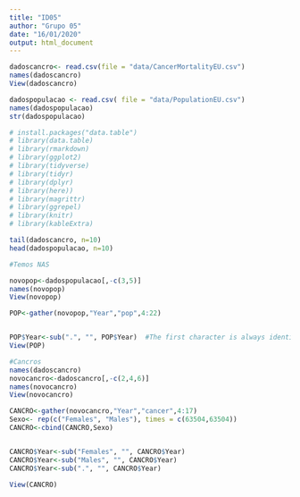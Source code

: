 ```yaml
---
title: "ID05"
author: "Grupo 05"
date: "16/01/2020"
output: html_document
---
```


```r
dadoscancro<- read.csv(file = "data/CancerMortalityEU.csv")
names(dadoscancro)
View(dadoscancro)

```



```r
dadospopulacao <- read.csv( file = "data/PopulationEU.csv")
names(dadospopulacao)
str(dadospopulacao)

```

```r
# install.packages("data.table")
# library(data.table)
# library(rmarkdown)
# library(ggplot2)
# library(tidyverse)
# library(tidyr)
# library(dplyr)
# library(here))
# library(magrittr)
# library(ggrepel)
# library(knitr)
# library(kableExtra)

tail(dadoscancro, n=10)
head(dadospopulacao, n=10)

#Temos NAS

novopop<-dadospopulacao[,-c(3,5)]
names(novopop)
View(novopop)

POP<-gather(novopop,"Year","pop",4:22)


POP$Year<-sub(".", "", POP$Year)  #The first character is always identified as:                                   “.” (a dot in double quotation marks).
View(POP)
```



```r

#Cancros
names(dadoscancro)
novocancro<-dadoscancro[,-c(2,4,6)]
names(novocancro)
View(novocancro)

CANCRO<-gather(novocancro,"Year","cancer",4:17)
Sexo<- rep(c("Females", "Males"), times = c(63504,63504))
CANCRO<-cbind(CANCRO,Sexo)


CANCRO$Year<-sub("Females", "", CANCRO$Year)
CANCRO$Year<-sub("Males", "", CANCRO$Year)
CANCRO$Year<-sub(".", "", CANCRO$Year)

View(CANCRO)

```

